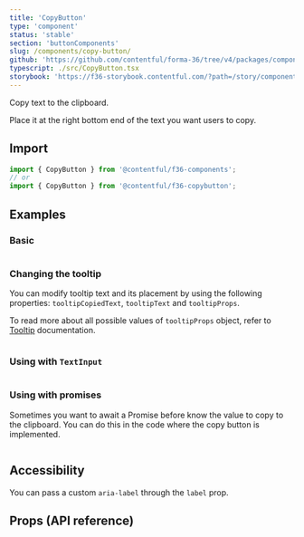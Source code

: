 ```yaml
---
title: 'CopyButton'
type: 'component'
status: 'stable'
section: 'buttonComponents'
slug: /components/copy-button/
github: 'https://github.com/contentful/forma-36/tree/v4/packages/components/copybutton'
typescript: ./src/CopyButton.tsx
storybook: 'https://f36-storybook.contentful.com/?path=/story/components-copybutton--default'
---
```


Copy text to the clipboard.

Place it at the right bottom end of the text you want users to copy.

## Import

```js static=true
import { CopyButton } from '@contentful/f36-components';
// or
import { CopyButton } from '@contentful/f36-copybutton';
```

## Examples

### Basic

```jsx file=examples/CopyButtonExample.tsx

```

### Changing the tooltip

You can modify tooltip text and its placement by using the following properties: `tooltipCopiedText`, `tooltipText` and `tooltipProps`.

To read more about all possible values of `tooltipProps` object, refer to [Tooltip](../components/tooltip) documentation.

```jsx file=examples/CopyButtonModifiedTooltipsExample.tsx

```

### Using with `TextInput`

```jsx file=examples/CopyButtonWithInputExample.tsx

```

### Using with promises

Sometimes you want to await a Promise before know the value to copy to the clipboard. You can do this in the code where the copy button is implemented.

```jsx file=examples/CopyButtonWithPromiseExample.tsx

```

## Accessibility

You can pass a custom `aria-label` through the `label` prop.

## Props (API reference)

<PropsTable of="CopyButton" />
